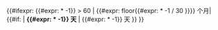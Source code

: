 <includeonly>{{#ifexpr: {{#expr: {{age in days|{{{1}}}|{{{2}}}|{{{3}}}}} * -1}} > 60 | {{#expr: floor{{#expr: {{age in days|{{{1}}}|{{{2}}}|{{{3}}}}} * -1 / 30 }}}} 个月| {{#if: {{{highlight|}}} | '''{{#expr: {{age in days|{{{1}}}|{{{2}}}|{{{3}}}}} * -1}} 天''' | {{#expr: {{age in days|{{{1}}}|{{{2}}}|{{{3}}}}} * -1}} 天 }} }}</includeonly><noinclude>{{documentation}}</noinclude>